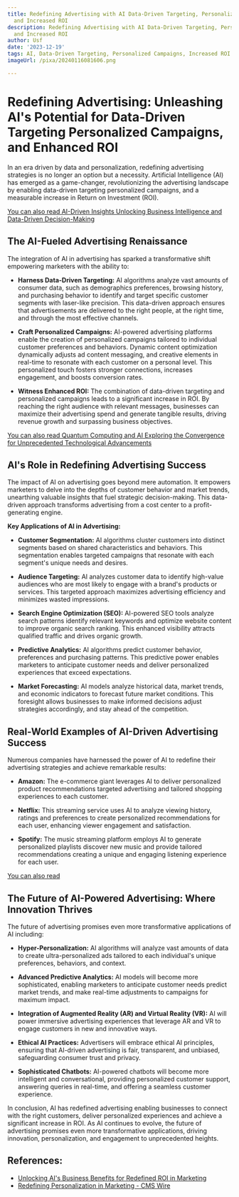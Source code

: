 ```yaml
---
title: Redefining Advertising with AI Data-Driven Targeting, Personalized Campaigns,
  and Increased ROI
description: Redefining Advertising with AI Data-Driven Targeting, Personalized Campaigns,
  and Increased ROI
author: Usf
date: '2023-12-19'
tags: AI, Data-Driven Targeting, Personalized Campaigns, Increased ROI
imageUrl: /pixa/20240116081606.png

---
```

# Redefining Advertising: Unleashing AI's Potential for Data-Driven  Targeting Personalized Campaigns, and Enhanced ROI

In an  era driven by data and personalization, redefining advertising strategies  is no longer an option but  a necessity. Artificial Intelligence  (AI) has emerged as a game-changer, revolutionizing  the advertising landscape by enabling data-driven  targeting personalized campaigns, and a measurable increase in Return on  Investment (ROI).

[You can also read AI-Driven Insights Unlocking Business  Intelligence and Data-Driven Decision-Making](AI-Driven%20Insights%20Unlocking%20Business%20Intelligence%20and%20Data-Driven%20Decision-Making)


## The AI-Fueled Advertising Renaissance

The integration of AI in advertising has sparked  a transformative  shift empowering marketers with the ability to:

* **Harness Data-Driven Targeting:** AI algorithms  analyze vast amounts of consumer data, such as demographics preferences, browsing history, and purchasing behavior to identify and target specific customer segments with laser-like precision. This data-driven approach ensures  that advertisements are delivered to the right people, at the right time, and through the most effective channels.

* **Craft Personalized Campaigns:** AI-powered advertising platforms enable the creation of personalized campaigns tailored to individual customer preferences and behaviors. Dynamic content optimization  dynamically adjusts ad content messaging, and creative elements in real-time to resonate with each customer on  a  personal level.  This personalized touch fosters  stronger  connections, increases  engagement, and boosts conversion rates.

* **Witness Enhanced ROI:** The combination of data-driven targeting and personalized campaigns  leads to a significant increase in ROI. By reaching the right  audience with relevant messages, businesses can maximize their advertising  spend and generate tangible results, driving revenue growth and surpassing business objectives.

[You can also read Quantum Computing and  AI Exploring the Convergence  for Unprecedented  Technological Advancements](Quantum%20Computing%20and%20AI%20Exploring%20the%20Convergence%20for%20Unprecedented%20Technological%20Advancements)


## AI's Role in Redefining Advertising Success

The  impact of AI on advertising goes beyond mere automation. It empowers marketers to delve into the depths  of  customer behavior and market  trends, unearthing valuable insights that fuel strategic  decision-making. This data-driven approach transforms advertising from a cost center to a profit-generating engine.

**Key Applications of AI in Advertising:**

* **Customer Segmentation:** AI algorithms cluster customers into distinct segments based on shared characteristics and behaviors. This segmentation enables targeted campaigns that resonate with each  segment's unique needs and desires.

* **Audience Targeting:** AI  analyzes customer data to identify high-value audiences who are most likely to engage with a brand's products or services. This targeted approach  maximizes advertising efficiency and minimizes  wasted  impressions.

* **Search Engine Optimization (SEO):** AI-powered SEO tools analyze search patterns identify relevant keywords and optimize website content to improve organic search  ranking. This enhanced visibility attracts qualified traffic and drives organic growth.

* **Predictive Analytics:** AI algorithms predict customer behavior, preferences and purchasing patterns. This predictive power enables marketers  to  anticipate customer needs and deliver personalized experiences that exceed expectations.

* **Market Forecasting:** AI models analyze historical data, market trends, and economic indicators  to forecast future market conditions. This foresight allows businesses to make informed decisions adjust  strategies accordingly,  and  stay ahead of the competition.

## Real-World Examples of  AI-Driven Advertising  Success

Numerous companies  have harnessed the power of AI to redefine their advertising strategies  and achieve remarkable results:

* **Amazon:** The  e-commerce giant leverages AI to deliver personalized product recommendations targeted advertising and tailored shopping  experiences to each customer.

* **Netflix:** This streaming service uses AI to analyze  viewing history, ratings and preferences to create personalized recommendations for each user, enhancing viewer  engagement and satisfaction.

* **Spotify:** The music streaming platform  employs  AI to generate personalized playlists discover new music  and  provide tailored recommendations creating a unique and engaging listening  experience for  each user.

[You can also read ]()


## The Future of AI-Powered Advertising: Where Innovation  Thrives

The future of advertising promises even more transformative applications of AI  including:

* **Hyper-Personalization:** AI algorithms  will  analyze vast amounts of data to  create ultra-personalized ads tailored to each individual's unique preferences, behaviors, and context.

* **Advanced Predictive Analytics:** AI  models will become more sophisticated, enabling marketers to anticipate customer needs predict market trends, and make real-time adjustments to campaigns for maximum impact.

*  **Integration of Augmented Reality (AR) and Virtual Reality (VR):** AI will power immersive advertising experiences that leverage AR and VR to engage customers in new and innovative ways.

* **Ethical AI Practices:**  Advertisers will embrace ethical  AI principles, ensuring that AI-driven advertising is fair, transparent, and unbiased, safeguarding consumer trust and privacy.

* **Sophisticated Chatbots:** AI-powered chatbots will become more intelligent and conversational, providing personalized  customer support, answering queries in real-time, and offering a  seamless customer experience.

In conclusion, AI has  redefined advertising enabling businesses  to connect with the right  customers, deliver personalized  experiences and  achieve a significant increase in ROI. As AI continues to  evolve, the future of advertising promises even more transformative applications, driving innovation, personalization, and engagement to unprecedented heights.

## References:
- [Unlocking AI's Business Benefits for Redefined ROI in Marketing](https://medium.com/@stefanieallie9701/unlocking-ais-business-benefits-for-redefined-roi-in-marketing-5056c002335a)
- [Redefining Personalization in Marketing - CMS Wire](https://www.cmswire.com/customer-experience/redefining-personalization-in-marketing-how-ai-is-changing-the-game/)
